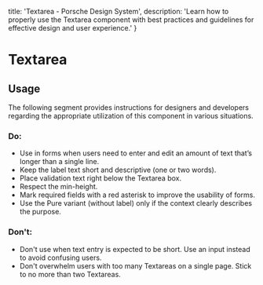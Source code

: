 
  title: 'Textarea - Porsche Design System',
  description: 'Learn how to properly use the Textarea component with best practices and guidelines for effective design and user experience.'
}

# Textarea <ComponentStatus tagName="p-textarea"></ComponentStatus>

<TableOfContents headings={[]} />

## Usage

The following segment provides instructions for designers and developers regarding the appropriate utilization of this
component in various situations.

### Do:

- Use in forms when users need to enter and edit an amount of text that’s longer than a single line.
- Keep the label text short and descriptive (one or two words).
- Place validation text right below the Textarea box.
- Respect the min-height.
- Mark required fields with a red asterisk to improve the usability of forms.
- Use the Pure variant (without label) only if the context clearly describes the purpose.

### Don't:

- Don't use when text entry is expected to be short. Use an input instead to avoid confusing users.
- Don't overwhelm users with too many Textareas on a single page. Stick to no more than two Textareas.
